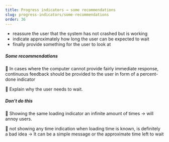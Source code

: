```yaml
---
title: Progress indicators → some recommendations
slug: progress-indicators/some-recommendations
order: 36
---
```


<SlideTemplate title="Some recommendations">


- reassure the user that the system has not crashed but is working
- indicate approximately how long the user can be expected to wait
- finally provide something for the user to look at


##### Some recommendations  

🍏  In cases where the computer cannot provide fairly immediate response, continuous feedback should be provided to the user in form of a percent-done indicator

🍏  Explain why the user needs to wait.


##### Don’t do this  

🍎 Showing the same loading indicator an infinite amount of times 
→ will annoy users. 

🍎 not showing any time indication when loading time is known, is definitely a bad idea
→ It can be a simple message or the approximate time left to wait

</SlideTemplate>

